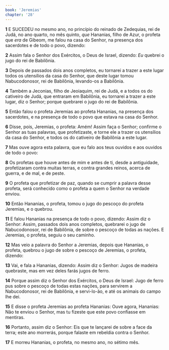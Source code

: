 ```yaml
---
book: 'Jeremias'
chapter: '28'
---
```


**1** E SUCEDEU no mesmo ano, no princípio do reinado de Zedequias, rei de Judá, no ano quarto, no mês quinto, _que_ Hananias, filho de Azur, o profeta que _era_ de Gibeom, me falou na casa do Senhor, na presença dos sacerdotes e de todo o povo, dizendo:

**2** Assim fala o Senhor dos Exércitos, o Deus de Israel, dizendo: _Eu_ quebrei o jugo do rei de Babilônia.

**3** Depois de passados dois anos completos, eu tornarei a trazer a este lugar todos os utensílios da casa do Senhor, que deste lugar tomou Nabucodonosor, rei de Babilônia, levando-os a Babilônia.

**4** Também a Jeconias, filho de Jeoiaquim, rei de Judá, e a todos os do cativeiro de Judá, que entraram em Babilônia, eu tornarei a trazer a este lugar, diz o Senhor; porque quebrarei o jugo do rei de Babilônia.

**5** Então falou o profeta Jeremias ao profeta Hananias, na presença dos sacerdotes, e na presença de todo o povo que estava na casa do Senhor.

**6** Disse, pois, Jeremias, o profeta: Amém! Assim faça o Senhor; confirme o Senhor as tuas palavras, que profetizaste, e torne ele a trazer os utensílios da casa do Senhor, e todos os do cativeiro de Babilônia a este lugar.

**7** Mas ouve agora esta palavra, que eu falo aos teus ouvidos e aos ouvidos de todo o povo:

**8** Os profetas que houve antes de mim e antes de ti, desde a antiguidade, profetizaram contra muitas terras, e contra grandes reinos, acerca de guerra, e de mal, e de peste.

**9** O profeta que profetizar de paz, quando se cumprir a palavra desse profeta, será conhecido como o profeta a quem o Senhor na verdade enviou.

**10** Então Hananias, o profeta, tomou o jugo do pescoço do profeta Jeremias, e o quebrou.

**11** E falou Hananias na presença de todo o povo, dizendo: Assim diz o Senhor: Assim, passados dois anos completos, quebrarei o jugo de Nabucodonosor, rei de Babilônia, de sobre o pescoço de todas as nações. E Jeremias, o profeta, seguiu o seu caminho.

**12** Mas veio a palavra do Senhor a Jeremias, depois que Hananias, o profeta, quebrou o jugo de sobre o pescoço de Jeremias, o profeta, dizendo:

**13** Vai, e fala a Hananias, dizendo: Assim diz o Senhor: Jugos de madeira quebraste, mas em vez deles farás jugos de ferro.

**14** Porque assim diz o Senhor dos Exércitos, o Deus de Israel: Jugo de ferro pus sobre o pescoço de todas estas nações, para servirem a Nabucodonosor, rei de Babilônia, e servi-lo-ão, e até os animais do campo lhe dei.

**15** E disse o profeta Jeremias ao profeta Hananias: Ouve agora, Hananias: Não te enviou o Senhor, mas tu fizeste que este povo confiasse em mentiras.

**16** Portanto, assim diz o Senhor: Eis que te lançarei de sobre a face da terra; este ano morrerás, porque falaste em rebeldia contra o Senhor.

**17** E morreu Hananias, o profeta, no mesmo ano, no sétimo mês.
